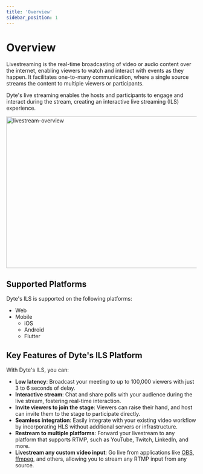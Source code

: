 ```yaml
---
title: 'Overview'
sidebar_position: 1
---
```


# Overview

Livestreaming is the real-time broadcasting of video or audio content over the internet, enabling viewers to watch and interact with events as they happen. It facilitates one-to-many communication, where a single source streams the content to multiple viewers or participants.

Dyte's live streaming enables the hosts and participants to engage and interact during the stream, creating an interactive live streaming (ILS) experience.

<img
  src="/static/livestreaming/livestream.png"
  width="700"
  height="400"
  alt="livestream-overview"
  className="livestrem-hls-rtmp"
/>

## Supported Platforms

Dyte's ILS is supported on the following platforms:

- Web
- Mobile
  - iOS
  - Android
  - Flutter

## Key Features of Dyte's ILS Platform

With Dyte's ILS, you can:

- **Low latency**: Broadcast your meeting to up to 100,000 viewers with just 3 to 6 seconds of delay.
- **Interactive stream**: Chat and share polls with your audience during the live stream, fostering real-time interaction.
- **Invite viewers to join the stage**: Viewers can raise their hand, and host can invite them to the stage to participate directly.
- **Seamless integration**: Easily integrate with your existing video workflow by incorporating HLS without additional servers or infrastructure.
- **Restream to multiple platforms**: Forward your livestream to any platform that supports RTMP, such as YouTube, Twitch, LinkedIn, and more.
- **Livestream any custom video input**: Go live from applications like [OBS](https://en.wikipedia.org/wiki/OBS_Studio), [ffmpeg](https://en.wikipedia.org/wiki/FFmpeg), and others, allowing you to stream any RTMP input from any source.
